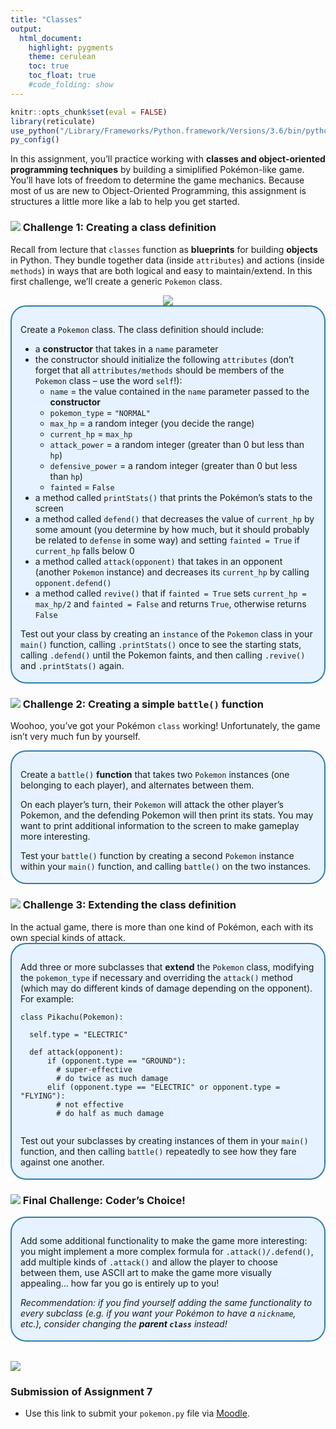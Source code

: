 ```yaml
---
title: "Classes"
output:
  html_document:
    highlight: pygments
    theme: cerulean
    toc: true
    toc_float: true
    #code_folding: show
---
```


<style>
div.challenge { 
  background-color: #e6f2ff;
  padding: 1em;
  padding-bottom: 0.3em;
  border-radius: 25px;
  border: 2px solid #317EAC;
}

div.challenge pre { 
  margin-right: 40px;
}
</style>


```r
knitr::opts_chunk$set(eval = FALSE)
library(reticulate)
use_python("/Library/Frameworks/Python.framework/Versions/3.6/bin/python3")
py_config()
```

In this assignment, you'll practice working with **classes and object-oriented programming techniques** by building a simiplified Pokémon-like game. You'll have lots of freedom to determine the game mechanics. Because most of us are new to Object-Oriented Programming, this assignment is structures a little more like a lab to help you get started.

###  ![](img/challenge.png) Challenge 1: Creating a class definition

Recall from lecture that `classes` function as **blueprints** for building **objects** in Python. They bundle together data (inside `attributes`) and actions (inside `methods`) in ways that are both logical and easy to maintain/extend. In this first challenge, we'll create a generic `Pokemon` class.

<div style="text-align:center">![](img/pokemon.png)</div>
<div class = "challenge">
Create a `Pokemon` class. The class definition should include:

 * a **constructor** that takes in a `name` parameter
 * the constructor should initialize the following `attributes` (don't forget that all `attributes/methods` should be members of the `Pokemon` class -- use the word `self`!):
    * `name` = the value contained in the `name` parameter passed to the **constructor**
    * `pokemon_type` = `"NORMAL"`
    * `max_hp` = a random integer (you decide the range)
    * `current_hp` =  `max_hp`
    * `attack_power`  = a random integer (greater than 0 but less than `hp`)
    * `defensive_power` = a random integer (greater than 0 but less than `hp`)
    * `fainted` = `False`
 * a method called `printStats()` that prints the Pokémon's stats to the screen
 * a method called `defend()` that decreases the value of `current_hp` by some amount (you determine by how much, but it should probably be related to `defense` in some way) and setting `fainted = True` if `current_hp` falls below 0
  * a method called `attack(opponent)` that takes in an opponent (another `Pokemon` instance) and decreases its `current_hp` by calling `opponent.defend()`
 * a method called `revive()` that if `fainted = True` sets `current_hp = max_hp/2` and `fainted = False` and returns `True`, otherwise returns `False`
 
Test out your class by creating an `instance` of the `Pokemon` class in your `main()` function, calling `.printStats()` once to see the starting stats, calling `.defend()` until the Pokemon faints, and then calling `.revive()` and `.printStats()` again.

</div>

###  ![](img/challenge.png) Challenge 2: Creating a simple `battle()` function
Woohoo, you've got your Pokémon `class` working! Unfortunately, the game isn't very much fun by yourself.

<div class = "challenge">
Create a `battle()` **function** that takes two `Pokemon` instances (one belonging to each player), and alternates between them. 

On each player's turn, their `Pokemon` will attack the other player's Pokemon, and the defending Pokemon will then print its stats. You may want to print additional information to the screen to make gameplay more interesting.

Test your `battle()` function by creating a second `Pokemon` instance within your `main()` function, and calling `battle()` on the two instances.
</div>

###  ![](img/challenge.png) Challenge 3: Extending the class definition
In the actual game, there is more than one kind of Pokémon, each with its own special kinds of attack.
<div class = "challenge">
Add three or more subclasses that **extend** the `Pokemon` class, modifying the `pokemon_type` if necessary and overriding the `attack()` method (which may do different kinds of damage depending on the opponent). For example:

```
class Pikachu(Pokemon):

  self.type = "ELECTRIC"
  
  def attack(opponent):
      if (opponent.type == "GROUND"):
        # super-effective
        # do twice as much damage
      elif (opponent.type == "ELECTRIC" or opponent.type = "FLYING"):
        # not effective
        # do half as much damage
    
```
Test out your subclasses by creating instances of them in your `main()` function, and then calling `battle()` repeatedly to see how they fare against one another.
</div>

###  ![](img/challenge.png) Final Challenge: Coder's Choice!
<div class = "challenge">
Add some additional functionality to make the game more interesting: you might implement a more complex formula for `.attack()/.defend()`, add multiple kinds of `.attack()` and allow the player to choose between them, use ASCII art to make the game more visually appealing... how far you go is entirely up to you!

_Recommendation: if you find yourself adding the same functionality to every subclass (e.g. if you want your Pokémon to have a `nickname`, etc.), consider changing the **parent `class`** instead!_
</div>

<br/>
![](img/pokemon-ascii.png)

###  Submission of Assignment 7

* Use this link to submit your `pokemon.py` file via [Moodle](https://moodle.smith.edu/mod/assign/view.php?id=379561).